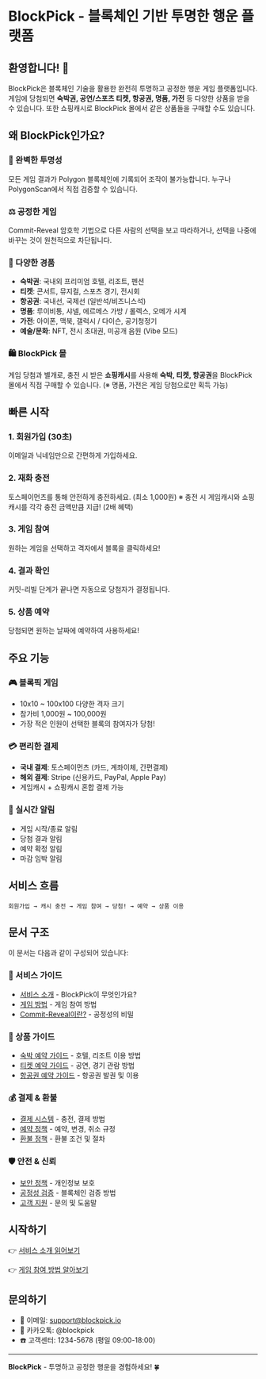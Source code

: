 # BlockPick - 블록체인 기반 투명한 행운 플랫폼

## 환영합니다! 🎉

BlockPick은 블록체인 기술을 활용한 완전히 투명하고 공정한 행운 게임 플랫폼입니다. 게임에 당첨되면 **숙박권, 공연/스포츠 티켓, 항공권, 명품, 가전** 등 다양한 상품을 받을 수 있습니다. 또한 쇼핑캐시로 BlockPick 몰에서 같은 상품들을 구매할 수도 있습니다.

## 왜 BlockPick인가요?

### 🔐 완벽한 투명성
모든 게임 결과가 Polygon 블록체인에 기록되어 조작이 불가능합니다. 누구나 PolygonScan에서 직접 검증할 수 있습니다.

### ⚖️ 공정한 게임
Commit-Reveal 암호학 기법으로 다른 사람의 선택을 보고 따라하거나, 선택을 나중에 바꾸는 것이 원천적으로 차단됩니다.

### 🎁 다양한 경품
- **숙박권**: 국내외 프리미엄 호텔, 리조트, 펜션
- **티켓**: 콘서트, 뮤지컬, 스포츠 경기, 전시회
- **항공권**: 국내선, 국제선 (일반석/비즈니스석)
- **명품**: 루이비통, 샤넬, 에르메스 가방 / 롤렉스, 오메가 시계
- **가전**: 아이폰, 맥북, 갤럭시 / 다이슨, 공기청정기
- **예술/문화**: NFT, 전시 초대권, 미공개 음원 (Vibe 모드)

### 🛍️ BlockPick 몰
게임 당첨과 별개로, 충전 시 받은 **쇼핑캐시**를 사용해 **숙박, 티켓, 항공권**을 BlockPick 몰에서 직접 구매할 수 있습니다.
(※ 명품, 가전은 게임 당첨으로만 획득 가능)

## 빠른 시작

### 1. 회원가입 (30초)
이메일과 닉네임만으로 간편하게 가입하세요.

### 2. 재화 충전
토스페이먼츠를 통해 안전하게 충전하세요. (최소 1,000원)
※ 충전 시 게임캐시와 쇼핑캐시를 각각 충전 금액만큼 지급! (2배 혜택)

### 3. 게임 참여
원하는 게임을 선택하고 격자에서 블록을 클릭하세요!

### 4. 결과 확인
커밋-리빌 단계가 끝나면 자동으로 당첨자가 결정됩니다.

### 5. 상품 예약
당첨되면 원하는 날짜에 예약하여 사용하세요!

## 주요 기능

### 🎮 블록픽 게임
- 10x10 ~ 100x100 다양한 격자 크기
- 참가비 1,000원 ~ 100,000원
- 가장 적은 인원이 선택한 블록의 참여자가 당첨!

### 💳 편리한 결제
- **국내 결제**: 토스페이먼츠 (카드, 계좌이체, 간편결제)
- **해외 결제**: Stripe (신용카드, PayPal, Apple Pay)
- 게임캐시 + 쇼핑캐시 혼합 결제 가능

### 📱 실시간 알림
- 게임 시작/종료 알림
- 당첨 결과 알림
- 예약 확정 알림
- 마감 임박 알림

## 서비스 흐름

```
회원가입 → 캐시 충전 → 게임 참여 → 당첨! → 예약 → 상품 이용
```

## 문서 구조

이 문서는 다음과 같이 구성되어 있습니다:

### 📖 서비스 가이드
- [서비스 소개](./01-service-overview.md) - BlockPick이 무엇인가요?
- [게임 방법](./02-how-to-play.md) - 게임 참여 방법
- [Commit-Reveal이란?](./03-commit-reveal.md) - 공정성의 비밀

### 🎁 상품 가이드
- [숙박 예약 가이드](./04-accommodation.md) - 호텔, 리조트 이용 방법
- [티켓 예약 가이드](./05-tickets.md) - 공연, 경기 관람 방법
- [항공권 예약 가이드](./06-flights.md) - 항공권 발권 및 이용

### 💰 결제 & 환불
- [결제 시스템](./07-payment-system.md) - 충전, 결제 방법
- [예약 정책](./08-booking-policies.md) - 예약, 변경, 취소 규정
- [환불 정책](./09-refund-policies.md) - 환불 조건 및 절차

### 🛡️ 안전 & 신뢰
- [보안 정책](./10-security.md) - 개인정보 보호
- [공정성 검증](./11-fairness.md) - 블록체인 검증 방법
- [고객 지원](./12-support.md) - 문의 및 도움말

## 시작하기

👉 [서비스 소개 읽어보기](./01-service-overview.md)

👉 [게임 참여 방법 알아보기](./02-how-to-play.md)

## 문의하기

- 📧 이메일: support@blockpick.io
- 💬 카카오톡: @blockpick
- ☎️ 고객센터: 1234-5678 (평일 09:00-18:00)

---

**BlockPick** - 투명하고 공정한 행운을 경험하세요! 🍀
